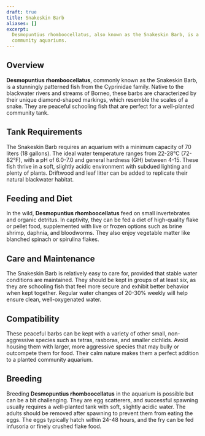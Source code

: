 ```yaml
---
draft: true
title: Snakeskin Barb
aliases: []
excerpt:
  Desmopuntius rhomboocellatus, also known as the Snakeskin Barb, is a beautifully patterned fish that thrives in
  community aquariums.
---
```


## Overview

**Desmopuntius rhomboocellatus**, commonly known as the Snakeskin Barb, is a stunningly patterned fish from the
Cyprinidae family. Native to the blackwater rivers and streams of Borneo, these barbs are characterized by their unique
diamond-shaped markings, which resemble the scales of a snake. They are peaceful schooling fish that are perfect for a
well-planted community tank.

## Tank Requirements

The Snakeskin Barb requires an aquarium with a minimum capacity of 70 liters (18 gallons). The ideal water temperature
ranges from 22-28°C (72-82°F), with a pH of 6.0-7.0 and general hardness (GH) between 4-15. These fish thrive in a soft,
slightly acidic environment with subdued lighting and plenty of plants. Driftwood and leaf litter can be added to
replicate their natural blackwater habitat.

## Feeding and Diet

In the wild, **Desmopuntius rhomboocellatus** feed on small invertebrates and organic detritus. In captivity, they can
be fed a diet of high-quality flake or pellet food, supplemented with live or frozen options such as brine shrimp,
daphnia, and bloodworms. They also enjoy vegetable matter like blanched spinach or spirulina flakes.

## Care and Maintenance

The Snakeskin Barb is relatively easy to care for, provided that stable water conditions are maintained. They should be
kept in groups of at least six, as they are schooling fish that feel more secure and exhibit better behavior when kept
together. Regular water changes of 20-30% weekly will help ensure clean, well-oxygenated water.

## Compatibility

These peaceful barbs can be kept with a variety of other small, non-aggressive species such as tetras, rasboras, and
smaller cichlids. Avoid housing them with larger, more aggressive species that may bully or outcompete them for food.
Their calm nature makes them a perfect addition to a planted community aquarium.

## Breeding

Breeding **Desmopuntius rhomboocellatus** in the aquarium is possible but can be a bit challenging. They are egg
scatterers, and successful spawning usually requires a well-planted tank with soft, slightly acidic water. The adults
should be removed after spawning to prevent them from eating the eggs. The eggs typically hatch within 24-48 hours, and
the fry can be fed infusoria or finely crushed flake food.
